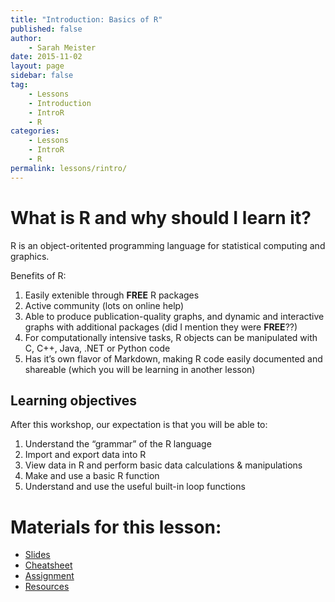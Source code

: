 ```yaml
---
title: "Introduction: Basics of R"
published: false
author:
    - Sarah Meister
date: 2015-11-02
layout: page
sidebar: false
tag:
    - Lessons
    - Introduction
    - IntroR
    - R
categories:
    - Lessons
    - IntroR
    - R
permalink: lessons/rintro/
---
```


# What is R and why should I learn it? #

R is an object-oritented programming language for statistical computing and graphics.

Benefits of R:

1. Easily extenible through **FREE** R packages
2. Active community (lots on online help)
3. Able to produce publication-quality graphs, and dynamic and interactive graphs with additional packages (did I mention they were **FREE**??)
4. For computationally intensive tasks, R objects can be manipulated with C, C++, Java, .NET or Python code 
5. Has it's own flavor of Markdown, making R code easily documented and shareable (which you will be learning in another lesson)

## Learning objectives ##

After this workshop, our expectation is that you will be able to:

1. Understand the "grammar" of the R language
2. Import and export data into R
3. View data in R and perform basic data calculations & manipulations
4. Make and use a basic R function 
5. Understand and use the useful built-in loop functions

# Materials for this lesson: #

* [Slides](slides/)
* [Cheatsheet](cheatsheet/)
* [Assignment](assignment/)
* [Resources](/lessons/resources/)

